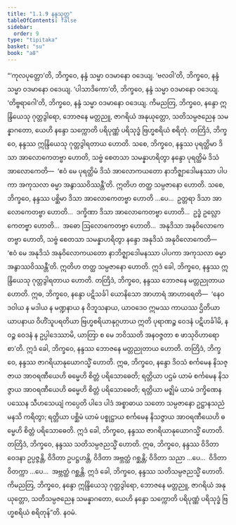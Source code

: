 ```yaml
---
title: "1.1.9 နန္ဒသုတ္တ"
tableOfContents: false
sidebar:
  order: 9
type: "tipitaka"
basket: "su"
book: "a8"
---
```



<DynamicBreadcrumb />

<Division number="9" book="a8" e="ch" v="17" p="14">

<Paragraph number="70" book="a8">
“‘ကုလပုတ္တော’တိ, ဘိက္ခဝေ, နန္ဒံ သမ္မာ ဝဒမာနော ဝဒေယျ. ‘ဗလဝါ’တိ, ဘိက္ခဝေ, နန္ဒံ သမ္မာ ဝဒမာနော ဝဒေယျ. ‘ပါသာဒိကော’တိ, ဘိက္ခဝေ, နန္ဒံ သမ္မာ ဝဒမာနော ဝဒေယျ. ‘တိဗ္ဗရာဂေါ’တိ, ဘိက္ခဝေ, နန္ဒံ သမ္မာ ဝဒမာနော ဝဒေယျ. ကိမညတြ, ဘိက္ခဝေ, နန္ဒော ဣန္ဒြိယေသု ဂုတ္တဒွါရော, ဘောဇနေ မတ္တညူ, ဇာဂရိယံ အနုယုတ္တော, သတိသမ္ပဇညေန သမန္နာဂတော, ယေဟိ နန္ဒော သက္ကောတိ ပရိပုဏ္ဏံ ပရိသုဒ္ဓံ ဗြဟ္မစရိယံ စရိတုံ. တတြိဒံ, ဘိက္ခဝေ, နန္ဒဿ ဣန္ဒြိယေသု ဂုတ္တဒွါရတာယ ဟောတိ. သစေ, ဘိက္ခဝေ, နန္ဒဿ ပုရတ္ထိမာ ဒိသာ အာလောကေတဗ္ဗာ ဟောတိ, သဗ္ဗံ စေတသာ သမန္နာဟရိတွာ နန္ဒော ပုရတ္ထိမံ ဒိသံ အာလောကေတိ—  ‘ဧဝံ မေ ပုရတ္ထိမံ ဒိသံ အာလောကယတော နာဘိဇ္ဈာဒေါမနဿာ ပါပကာ အကုသလာ ဓမ္မာ အနွာဿဝိဿန္တီ’တိ. ဣတိဟ တတ္ထ သမ္ပဇာနော ဟောတိ.
</Paragraph>

<Paragraph number="71" book="a8">
သစေ, ဘိက္ခဝေ, နန္ဒဿ ပစ္ဆိမာ ဒိသာ အာလောကေတဗ္ဗာ ဟောတိ …ပေ…  ဥတ္တရာ ဒိသာ အာလောကေတဗ္ဗာ ဟောတိ…  ဒက္ခိဏာ ဒိသာ အာလောကေတဗ္ဗာ ဟောတိ…  ဥဒ္ဓံ ဥလ္လောကေတဗ္ဗာ ဟောတိ…  အဓော ဩလောကေတဗ္ဗာ ဟောတိ…  အနုဒိသာ အနုဝိလောကေတဗ္ဗာ ဟောတိ, သဗ္ဗံ စေတသာ သမန္နာဟရိတွာ နန္ဒော အနုဒိသံ အနုဝိလောကေတိ—  ‘ဧဝံ မေ အနုဒိသံ အနုဝိလောကယတော နာဘိဇ္ဈာဒေါမနဿာ ပါပကာ အကုသလာ ဓမ္မာ အနွာဿဝိဿန္တီ’တိ. ဣတိဟ တတ္ထ သမ္ပဇာနော ဟောတိ. ဣဒံ ခေါ, ဘိက္ခဝေ, နန္ဒဿ ဣန္ဒြိယေသု ဂုတ္တဒွါရတာယ ဟောတိ.
</Paragraph>

<Paragraph number="72" book="a8">
တတြိဒံ, ဘိက္ခဝေ, နန္ဒဿ ဘောဇနေ မတ္တညုတာယ ဟောတိ. ဣဓ, ဘိက္ခဝေ, နန္ဒော ပဋိသင်္ခါ ယောနိသော အာဟာရံ အာဟာရေတိ—  ‘နေဝ ဒဝါယ န မဒါယ န မဏ္ဍနာယ န ဝိဘူသနာယ, ယာဝဒေဝ ဣမဿ ကာယဿ ဌိတိယာ ယာပနာယ ဝိဟိံသူပရတိယာ ဗြဟ္မစရိယာနုဂ္ဂဟာယ ဣတိ ပုရာဏဉ္စ ဝေဒနံ ပဋိဟင်္ခါမိ, နဝဉ္စ ဝေဒနံ န ဥပ္ပါဒေဿာမိ, ယာတြာ စ မေ ဘဝိဿတိ အနဝဇ္ဇတာ စ ဖာသုဝိဟာရော စာ’တိ. ဣဒံ ခေါ, ဘိက္ခဝေ, နန္ဒဿ ဘောဇနေ မတ္တညုတာယ ဟောတိ.
</Paragraph>

<Paragraph number="73" book="a8">
တတြိဒံ, ဘိက္ခဝေ, နန္ဒဿ ဇာဂရိယာနုယောဂသ္မိံ ဟောတိ. ဣဓ, ဘိက္ခဝေ, နန္ဒော ဒိဝသံ စင်္ကမေန နိသဇ္ဇာယ အာဝရဏီယေဟိ ဓမ္မေဟိ စိတ္တံ ပရိသောဓေတိ; ရတ္တိယာ ပဌမံ ယာမံ စင်္ကမေန နိသဇ္ဇာယ အာဝရဏီယေဟိ ဓမ္မေဟိ စိတ္တံ ပရိသောဓေတိ; ရတ္တိယာ မဇ္ဈိမံ ယာမံ ဒက္ခိဏေန ပဿေန သီဟသေယျံ ကပ္ပေတိ ပါဒေ ပါဒံ အစ္စာဓာယ သတော သမ္ပဇာနော ဥဋ္ဌာနသညံ မနသိ ကရိတွာ; ရတ္တိယာ ပစ္ဆိမံ ယာမံ ပစ္စုဋ္ဌာယ စင်္ကမေန နိသဇ္ဇာယ အာဝရဏီယေဟိ ဓမ္မေဟိ စိတ္တံ ပရိသောဓေတိ. ဣဒံ ခေါ, ဘိက္ခဝေ, နန္ဒဿ ဇာဂရိယာနုယောဂသ္မိံ ဟောတိ.
</Paragraph>

<Paragraph number="74" book="a8">
တတြိဒံ, ဘိက္ခဝေ, နန္ဒဿ သတိသမ္ပဇညသ္မိံ ဟောတိ. ဣဓ, ဘိက္ခဝေ, နန္ဒဿ ဝိဒိတာ ဝေဒနာ ဥပ္ပဇ္ဇန္တိ, ဝိဒိတာ ဥပဋ္ဌဟန္တိ, ဝိဒိတာ အဗ္ဘတ္ထံ ဂစ္ဆန္တိ; ဝိဒိတာ သညာ …ပေ…  ဝိဒိတာ ဝိတက္ကာ …ပေ…  အဗ္ဘတ္ထံ ဂစ္ဆန္တိ. ဣဒံ ခေါ, ဘိက္ခဝေ, နန္ဒဿ သတိသမ္ပဇညသ္မိံ ဟောတိ.
</Paragraph>

<Paragraph number="75" book="a8">
ကိမညတြ, ဘိက္ခဝေ, နန္ဒော ဣန္ဒြိယေသု ဂုတ္တဒွါရော, ဘောဇနေ မတ္တညူ, ဇာဂရိယံ အနုယုတ္တော, သတိသမ္ပဇညေန သမန္နာဂတော, ယေဟိ နန္ဒော သက္ကောတိ ပရိပုဏ္ဏံ ပရိသုဒ္ဓံ ဗြဟ္မစရိယံ စရိတုန်”တိ.

</Paragraph>
</Division>

<Paragraph number="76" type="center" book="a8">
နဝမံ.
</Paragraph>